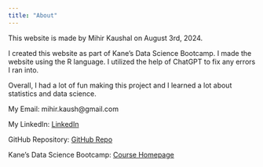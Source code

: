```yaml
---
title: "About"
---
```


This website is made by Mihir Kaushal on August 3rd, 2024. 

I created this website as part of Kane's Data Science Bootcamp. I made the website using the R language. I utilized the help of ChatGPT to fix any errors I ran into. 

Overall, I had a lot of fun making this project and I learned a lot about statistics and data science. 


My Email: mihir.kaush@gmail.com  <br />

My LinkedIn: [LinkedIn](https://www.linkedin.com/in/mihir-kaushal/) <br />

GitHub Repository: [GitHub Repo](https://github.com/MihirKaushal/drug-memory-test) <br />

Kane's Data Science Bootcamp: [Course Homepage](https://bootcamp.davidkane.info/)

